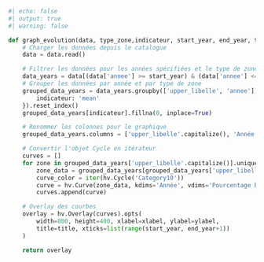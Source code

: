 ```python
#| echo: false
#| output: true
#| warning: false

def graph_evolution(data, type_zone,indicateur, start_year, end_year, title,xlabel,ylabel):
    # Charger les données depuis le catalogue
    data = data.read()

    # Filtrer les données pour les années spécifiées et le type de zone
    data_years = data[(data['annee'] >= start_year) & (data['annee'] <= end_year) & (data['level'] == type_zone)]
    # Grouper les données par année et par type de zone
    grouped_data_years = data_years.groupby(['upper_libelle', 'annee']).agg({
        indicateur: 'mean'
    }).reset_index()
    grouped_data_years[indicateur].fillna(0, inplace=True)

    # Renommer les colonnes pour le graphique
    grouped_data_years.columns = ['upper_libelle'.capitalize(), 'Année', 'Pourcentage brûlé (%)']

    # Convertir l'objet Cycle en itérateur
    curves = []
    for zone in grouped_data_years['upper_libelle'.capitalize()].unique():
        zone_data = grouped_data_years[grouped_data_years['upper_libelle'.capitalize()] == zone]
        curve_color = iter(hv.Cycle('Category10'))
        curve = hv.Curve(zone_data, kdims='Année', vdims='Pourcentage brûlé (%)', label=zone).opts(line_width=2, color=next(curve_color))
        curves.append(curve)

    # Overlay des courbes
    overlay = hv.Overlay(curves).opts(
        width=800, height=400, xlabel=xlabel, ylabel=ylabel, 
        title=title, xticks=list(range(start_year, end_year+1))
    )

    return overlay
```